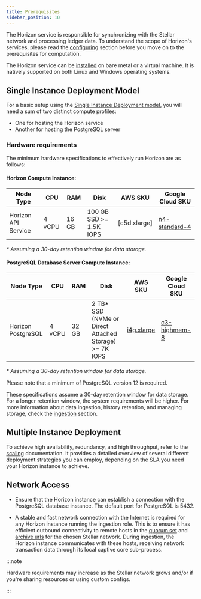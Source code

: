 ```yaml
---
title: Prerequisites
sidebar_position: 10
---
```


The Horizon service is responsible for synchronizing with the Stellar network and processing ledger data. To understand the scope of Horizon's services, please read the [configuring](./configuring.mdx) section before you move on to the prerequisites for computation.

The Horizon service can be [installed](./installing.mdx) on bare metal or a virtual machine. It is natively supported on both Linux and Windows operating systems.

## Single Instance Deployment Model

For a basic setup using the [Single Instance Deployment model](./configuring.mdx#single-instance-deployment), you will need a sum of two distinct compute profiles:

- One for hosting the Horizon service
- Another for hosting the PostgreSQL server

### Hardware requirements

The minimum hardware specifications to effectively run Horizon are as follows:

#### Horizon Compute Instance:

| Node Type | CPU | RAM | Disk | AWS SKU | Google Cloud SKU |
| --- | --- | --- | --- | --- | --- |
| Horizon API Service | 4 vCPU | 16 GB | 100 GB SSD >= 1.5K IOPS | [c5d.xlarge] | [n4-standard-4] |

_\* Assuming a 30-day retention window for data storage._

#### PostgreSQL Database Server Compute Instance:

| Node Type | CPU | RAM | Disk | AWS SKU | Google Cloud SKU |
| --- | --- | --- | --- | --- | --- |
| Horizon PostgreSQL | 4 vCPU | 32 GB | 2 TB\* SSD (NVMe or Direct Attached Storage) >= 7K IOPS | [i4g.xlarge] | [c3-highmem-8] |

_\* Assuming a 30-day retention window for data storage._

Please note that a minimum of PostgreSQL version 12 is required.

These specifications assume a 30-day retention window for data storage. For a longer retention window, the system requirements will be higher. For more information about data ingestion, history retention, and managing storage, check the [ingestion](./ingestion.mdx) section.

## Multiple Instance Deployment

To achieve high availability, redundancy, and high throughput, refer to the [scaling](./scaling.mdx) documentation. It provides a detailed overview of several different deployment strategies you can employ, depending on the SLA you need your Horizon instance to achieve.

## Network Access

- Ensure that the Horizon instance can establish a connection with the PostgreSQL database instance. The default port for PostgreSQL is 5432.

- A stable and fast network connection with the Internet is required for any Horizon instance running the ingestion role. This is to ensure it has efficient outbound connectivity to remote hosts in the [quorum set](../../../validators/admin-guide/configuring.mdx#choosing-your-quorum-set) and [archive urls](../../../validators/admin-guide/configuring.mdx#history) for the chosen Stellar network. During ingestion, the Horizon instance communicates with these hosts, receiving network transaction data through its local captive core sub-process.

:::note

Hardware requirements may increase as the Stellar network grows and/or if you're sharing resources or using custom configs.

:::

[c5d.2xlarge]: https://aws.amazon.com/ec2/instance-types/c5/
[n4-standard-4]: https://cloud.google.com/compute/docs/general-purpose-machines#n4-standard
[i4g.xlarge]: https://aws.amazon.com/ec2/instance-types/i4g/
[c3-highmem-8]: https://cloud.google.com/compute/docs/general-purpose-machines#c3_machine_types
